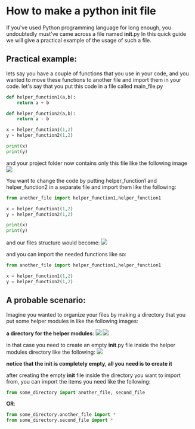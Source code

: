 
# How to make a python __init__ file

If you've used Python programming language for long enough, you undoubtedly must've came across a file named __init__.py
In this quick guide we will give a practical example of the usage of such a file.

## Practical example:
lets say you have a couple of functions that you use in your code, and you wanted to move these functions to another file and import them in your code.
let's say that you put this code in a file called main_file.py

```python live=true
def helper_function1(a,b):
    return a + b

def helper_function2(a,b):
    return a - b

x = helper_function1(1,2)
y = helper_function2(1,2)

print(x)
print(y)
```

and your project folder now contains only this file like the following image
 <img src={img}/> 

You want to change the code by putting helper_function1 and helper_function2 in a separate file and import them like the following:
```python
from another_file import helper_function1,helper_function1

x = helper_function1(1,2)
y = helper_function2(1,2)

print(x)
print(y)
```
and our files structure would become:
 <img src={img2}/> 

and you can import the needed functions like so:
```python
from another_file import helper_function1,helper_function1

x = helper_function1(1,2)
y = helper_function2(1,2)

```

## A probable scenario:
Imagine you wanted to organize your files by making a directory that you put some helper modules in like the following images:

**a directory for the helper modules**:
 <img src={img3}/> 
 <img src={img4}/> 

in that case you need to create an empty __init__.py file inside the helper modules directory like the following:
 <img src={img5}/> 

 **notice that the __init__ is completely empty, all you need is to create it**

 after creating the empty __init__ file inside the directory you want to import from, you can import the items you need like the following:

```python
from some_directory import another_file, second_file

```

**OR**:

```python
from some_directory.another_file import *
from some_directory.second_file import *

```
